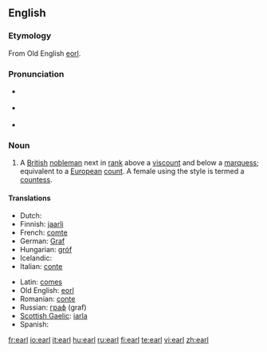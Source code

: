 ==English==
{{wikipedia}}  {{also|Earl}}

===Etymology===
From Old English [[eorl]].

===Pronunciation===
* {{a|UK}} {{IPA|/ɜ:l/}}
* {{a|US}} {{IPA|/ɝl/}}
* {{rhymes|ɜː(r)l}}

===Noun===
{{en-noun}}

# A [[British]] [[nobleman]] next in [[rank]] above a [[viscount]] and below a [[marquess]]; equivalent to a [[European]] [[count]]. A female using the style is termed a [[countess]].

====Translations====
{{trans-top|a British nobleman}}
* Dutch: {{t|nl|graaf|m}}
* Finnish: [[jaarli]]
* French: [[comte]]
* German: [[Graf]]
* Hungarian: [[gróf]]
* Icelandic: {{t|is|jarl|m}}
* Italian: [[conte]] {{m}}
{{trans-mid}}
* Latin: [[comes]] {{m}}
* Old English: [[eorl]] {{m}}
* Romanian: [[conte]] {{m}}
* Russian: [[граф]] (graf) {{m}}
* [[Scottish Gaelic]]: [[iarla]] {{m}}
* Spanish: {{t|es|conde|m}}
{{trans-bottom}}

[[fr:earl]]
[[io:earl]]
[[it:earl]]
[[hu:earl]]
[[ru:earl]]
[[fi:earl]]
[[te:earl]]
[[vi:earl]]
[[zh:earl]]